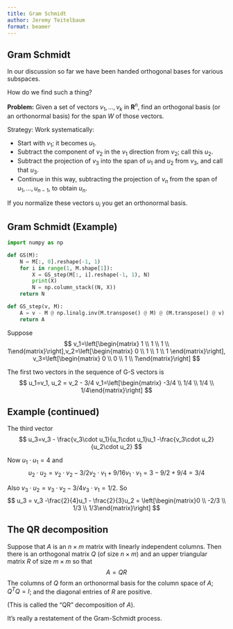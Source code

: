 ```yaml
---
title: Gram Schmidt
author: Jeremy Teitelbaum
format: beamer
---
```


## Gram Schmidt

In our discussion so far we have been handed orthogonal bases for various subspaces.

How do we find such a thing?

**Problem:** Given a set of vectors $v_1,\ldots, v_k$ in $\mathbf{R}^{n}$,
find an orthogonal basis (or an orthonormal basis) for the span $W$ of those
vectors. 

Strategy: Work systematically:

- Start with $v_1$; it becomes $u_1$. 
- Subtract the component of $v_2$ in the $v_1$ direction from $v_2$; call this $u_2$.
- Subtract the projection of $v_3$ into the span of $u_1$ and $u_2$ from $v_3$, and call that $u_3$.
- Continue in this way, subtracting the projection of $v_n$ from the span of $u_1,\ldots, u_{n-1}$, to obtain $u_{n}$. 


If you normalize these vectors $u_{i}$ you get an  orthonormal basis. 

## Gram Schmidt (Example)

```python
import numpy as np

def GS(M):
    N = M[:, 0].reshape(-1, 1)
    for i in range(1, M.shape[1]):
        X = GS_step(M[:, i].reshape(-1, 1), N)
        print(X)
        N = np.column_stack((N, X))
    return N

def GS_step(v, M):
    A = v - M @ np.linalg.inv(M.transpose() @ M) @ (M.transpose() @ v)
    return A
```

Suppose 
$$
v_1=\left[\begin{matrix} 1 \\ 1 \\ 1 \\ 1\end{matrix}\right],v_2=\left[\begin{matrix} 0 \\ 1 \\ 1 \\ 1 \end{matrix}\right], v_3=\left[\begin{matrix} 0 \\ 0 \\ 1 \\ 1\end{matrix}\right]
$$

The first two vectors in the sequence of G-S vectors is
$$
u_1=v_1, u_2 = v_2 - 3/4 v_1=\left[\begin{matrix} -3/4 \\ 1/4 \\ 1/4 \\ 1/4\end{matrix}\right]
$$

## Example (continued)

The third vector 
$$
u_3=v_3 - \frac{v_3\cdot u_1}{u_1\cdot u_1}u_1 -\frac{v_3\cdot u_2}{u_2\cdot u_2}
$$

Now $u_1\cdot u_1=4$ and
$$
u_2\cdot u_2=v_2\cdot v_2 - 3/2 v_2\cdot v_1 + 9/16 v_1\cdot v_1=3-9/2+9/4=3/4
$$

Also $v_3\cdot u_2 = v_3\cdot v_2 -3/4v_3\cdot v_1 = 1/2$.
So 
$$
u_3 = v_3 -\frac{2}{4}u_1 - \frac{2}{3}u_2 = \left[\begin{matrix}0 \\ -2/3 \\ 1/3 \\ 1/3\end{matrix}\right]
$$

## The QR decomposition

Suppose that $A$ is an $n\times m$ matrix with linearly independent columns. Then
there is an orthogonal matrix $Q$ (of size $n\times m$) and an upper triangular matrix $R$ of size $m\times m$ so that
$$
A=QR
$$
The columns of $Q$ form an orthonormal basis for the column space of $A$; $Q^{T}Q=I$;
and the diagonal entries of $R$ are positive. 


(This is called the "QR" decomposition of $A$).

It's really a restatement of the Gram-Schmidt process. 

